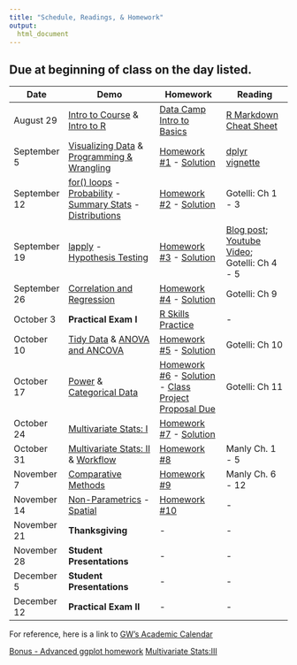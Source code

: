 ```yaml
---
title: "Schedule, Readings, & Homework" 
output: 
  html_document
---
```

 
## Due at beginning of class on the day listed. 


| Date  | Demo | Homework  | Reading |
| --------- | -------------------------  | ------------------ | ------------------ |
| August 29     | [Intro to Course](presentations/intro2course/intro2course.html) & [Intro to R](presentations/intro2R/intro2R.html)     | [Data Camp Intro to Basics](https://www.datacamp.com/courses/free-introduction-to-r) | [R Markdown Cheat Sheet](readings_pdf/rmarkdown-cheatsheet.pdf) |
| September 5   | [Visualizing Data](presentations_streamlined/visualization/visualization.html) & [Programming & Wrangling](presentations_streamlined/programming-wrangling/programming-wrangling.html) | [Homework #1](homework_assignment_1.html) - [Solution](homework_solutions/HW_1_solution.html) | [dplyr vignette](https://cran.r-project.org/web/packages/dplyr/vignettes/dplyr.html) |
| September 12  |  [for() loops](presentations_streamlined/for-loops/for-loops.html) - [Probability](presentations_streamlined/probability/probability.html) - [Summary Stats](presentations_streamlined/summary_stats/summary_stats.html)  - [Distributions](presentations_streamlined/distributions/distributions.html)  |  [Homework #2](homework_assignment_2.html) - [Solution](homework_solutions/HW_2_solution.html)| Gotelli: Ch 1 - 3 | - |
| September 19  |  [lapply](presentations/lapply/lapply.html) - [Hypothesis Testing](presentations/hypothesis_testing/hypothesis_testing.html) | [Homework #3](homework_assignment_3.html) - [Solution](homework_solutions/HW_3_solution.html)| [Blog post](https://oikosjournal.wordpress.com/2011/10/11/frequentist-vs-bayesian-statistics-resources-to-help-you-choose/); [Youtube Video](https://youtu.be/42QuXLucH3Q); Gotelli: Ch 4 - 5 | - | 
| September 26  | [Correlation and Regression](presentations/regression/regression.html) | [Homework #4](homework_assignment_4.html) - [Solution](homework_solutions/HW_4_solution.html) | Gotelli: Ch 9  | 
| October 3     | **Practical Exam I** | [R Skills Practice](R_Skills_Practice1.html) | - | - |
| October 10    | [Tidy Data](presentations/tidyR/tidyR.html) & [ANOVA and ANCOVA](presentations/ANOVA/ANOVA.html) |  [Homework #5](homework_assignment_5.html) - [Solution](homework_solutions/HW_5_solution.html)  | Gotelli: Ch 10  |
| October 17    | [Power](presentations/power_analysis/power_analysis.html) & [Categorical Data](presentations/categorical_data/categorical_data.html) | [Homework #6](homework_assignment_6.html) - [Solution](homework_solutions/HW_6_solution.html) - [Class Project Proposal Due](project_proposal_questions.html)| Gotelli: Ch 11 | - |
| October 24    | [Multivariate Stats: I](presentations_streamlined/Multivariate_I/Multivariate_I.html) | [Homework #7](homework_assignment_7.html) - [Solution](homework_solutions/HW_7_solution.html) |   |
| October 31    | [Multivariate Stats: II](presentations_streamlined/Multivariate_II_and_III/Multivariate_II_and_III.html)  & [Workflow](presentations/workflow/workflow.html) | [Homework #8](homework_assignment_8.html) | Manly Ch. 1 - 5  |
| November 7    | [Comparative Methods](presentations/comparative_methods/comparative_methods.html)  | [Homework #9]()  | Manly Ch. 6 - 12 | 
| November 14   | [Non-Parametrics](presentations/nonparametrics/nonparametrics) - [Spatial](presentations/spatial/spatial.html)  | [Homework #10]() | - | - | 
| November	21  | **Thanksgiving** |  -| - | - |
| November 28   | **Student Presentations** | - | - |
| December 5    | **Student Presentations** | - | - |
| December 12   | **Practical Exam II** | - | - | - |

For reference, here is a link to [GW's Academic Calendar](https://www.gwu.edu/academic-calendar)

[Bonus - Advanced ggplot homework](advanced_ggplot_homework.html)
[Multivariate Stats:III](presentations/Multivariate_III/Multivariate_III.html)
